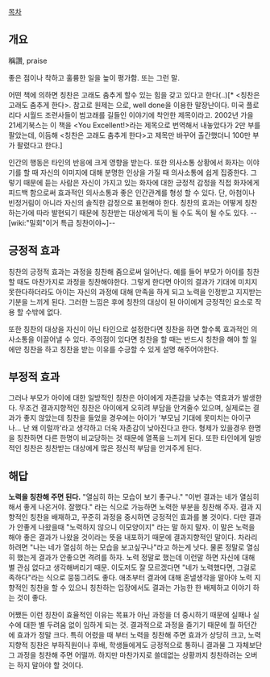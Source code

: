 [[목차]]
== 개요 ==
稱讚, praise

좋은 점이나 착하고 훌륭한 일을 높이 평가함. 또는 그런 말.

어떤 책에 의하면 칭찬은 고래도 춤추게 할수 있는 힘을 갖고 있다고 한다(..)[* <칭찬은 고래도 춤추게 한다>. 참고로 원제는 <Whale Done>으로, well done을 이용한 말장난이다. 미국 플로리다 시월드 조련사들이 범고래를 길들인 이야기에 착안한 제목이라고. 2002년 가을 21세기북스는 이 책을 <You Excellent!>라는 제목으로 번역해서 내놓았다가 2만 부를 팔았는데, 이듬해 <칭찬은 고래도 춤추게 한다>고 제목만 바꾸어 출간했더니 100만 부가 팔렸다고 한다.]

인간의 행동은 타인의 반응에 크게 영향을 받는다. 또한 의사소통 상황에서 화자는 이야기를 할 때 자신의 이미지에 대해 분명한 인상을 가질 때 의사소통에 쉽게 집중한다. 그렇기 때문에 듣는 사람은 자신이 가지고 있는 화자에 대한 긍정적 감정을 직접 화자에게 피드백 함으로써 효과적인 의사소통과 좋은 인간관계를 형성 할 수 있다. 단, 아첨이나 빈정거림이 아니라 자신의 솔직한 감정으로 표현해야 한다. 칭찬의 효과는 어떻게 칭찬하는가에 따라 발현되기 때문에 칭찬받는 대상에게 득이 될 수도 독이 될 수도 있다. 
--[wiki:"밀회"이거 특급 칭찬이야~]--

== 긍정적 효과 ==
칭찬의 긍정적 효과는 과정을 칭찬해 줌으로써 일어난다. 예를 들어 부모가 아이를 칭찬할 때도 마찬가지로 과정을 칭찬해야한다. 그렇게 한다면 아이의 결과가 기대에 미치지 못한다하더라도 아이는 자신의 과정에 대해 만족을 하게 되고 노력을 인정받고 지지받는 기분을 느끼게 된다. 그러한 느낌은 후에 칭찬의 대상이 된 아이에게 긍정적인 요소로 작용 할 수밖에 없다.

또한 칭찬의 대상을 자신이 아닌 타인으로 설정한다면 칭찬을 하면 할수록 효과적인 의사소통을 이끌어낼 수 있다. 주의점이 있다면 칭찬을 할 때는 반드시 칭찬을 해야 할 일에만 칭찬을 하고 칭찬을 받는 이유를 수긍할 수 있게 설명 해주어야한다.

== 부정적 효과 ==
그러나 부모가 아이에 대한 일방적인 칭찬은 아이에게 자존감을 낮추는 역효과가 발생한다. 무조건 결과지향적인 칭찬은 아이에게 오히려 부담을 안겨줄수 있으며, 실제로는 결과가 좋지 않았는데 칭찬을 들었을 경우에는 아이가 '부모님 기대에 못미치는 아이구나... 난 왜 이럴까'라고 생각하고 더욱 자존감이 낮아진다고 한다. 형제가 있을경우 한명을 칭찬하면 다른 한명이 비교당하는 것 때문에 열폭을 느끼게 된다. 또한 타인에게 일방적인 칭찬은 칭찬받는 대상에게 많은 정신적 부담을 안겨주게 된다.

== 해답 ==
'''노력을 칭찬해 주면 된다.''' "열심히 하는 모습이 보기 좋구나." "이번 결과는 네가 열심히 해서 좋게 나온거야. 잘했다." 라는 식으로 가능하면 노력한 부분을 칭찬해 주자. 결과 지향적인 칭찬을 배재하고, 꾸준히 과정을 중시하면 긍정적인 효과를 볼 것이다. 다만 결과가 안좋게 나왔을때 "노력하지 않으니 이모양이지" 라는 말 하지 말자. 이 말은 노력을 해야 좋은 결과가 나왔을 것이라는 뜻을 내포하기 때문에 결과지향적인 말이다. 차라리 하려면 "나는 네가 열심히 하는 모습을 보고싶구나"라고 하는게 낫다. 물론 정말로 열심히 했는게 결과가 안좋으면 격려를 하자. 노력 정말로 했는데 이런말 하면 자신에 대해 별 관심 없다고 생각해버리기 때문. 이도저도 잘 모르겠다면 "네가 노력했다면, 그걸로 족하다"라는 식으로 뭉뚱그려도 좋다. 애초부터 결과에 대해 혼낼생각을 말아야 노력 지향적인 칭찬을 할 수 있으니 칭찬하는 입장에서도 결과는 가능한 한 배제하고 이야기 하는 것이 좋다.

어쨌든 이런 칭찬이 효율적인 이유는 목표가 아닌 과정을 더 중시하기 때문에 실패나 실수에 대한 별 두려움 없이 임하게 되는 것. 결과적으로 과정을 즐기기 때문에 뭘 하던간에 효과가 정말 크다. 특히 어렸을 때 부터 노력을 칭찬해 주면 효과가 상당히 크고, 노력 지향적 칭찬은 부하직원이나 후배, 학생들에게도 긍정적으로 통하니 결과물 그 자체보단 그 과정을 칭찬해 주면 어떨까. 하지만 마찬가지로 쓸데없는 상황까지 칭찬하려는 오버는 하지 말아야 할 것이다.
